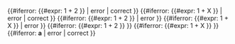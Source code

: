 {{#iferror: {{#expr: 1 + 2 }} | error | correct }}
{{#iferror: {{#expr: 1 + X }} | error | correct }}
{{#iferror: {{#expr: 1 + 2 }} | error }}
{{#iferror: {{#expr: 1 + X }} | error }}
{{#iferror: {{#expr: 1 + 2 }} }}
{{#iferror: {{#expr: 1 + X }} }}‌
{{#iferror: <strong class="error">a</strong> | error | correct }}